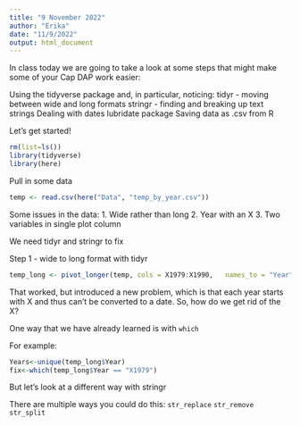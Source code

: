 ```yaml
---
title: "9 November 2022"
author: "Erika"
date: "11/9/2022"
output: html_document
---
```


In class today we are going to take a look at some steps that might make some of your Cap DAP work easier:

Using the tidyverse package and, in particular, noticing:
tidyr - moving between wide and long formats
stringr - finding and breaking up text strings
Dealing with dates
lubridate package
Saving data as .csv from R

Let's get started!

```r
rm(list=ls())
library(tidyverse)
library(here)
```

Pull in some data
```r
temp <- read.csv(here("Data", "temp_by_year.csv"))
```

Some issues in the data:
1. Wide rather than long
2. Year with an X
3. Two variables in single plot column

We need tidyr and stringr to fix

Step 1 - wide to long format with tidyr

```r
temp_long <- pivot_longer(temp, cols = X1979:X1990,   names_to = "Year", values_to = "temp")
```
That worked, but introduced a new problem, which is that each year starts with X and thus can't be converted to a date. So, how do we get rid of the X?

One way that we have already learned is with `which`

For example:
```r
Years<-unique(temp_long$Year)
fix<-which(temp_long$Year == "X1979")
```
But let's look at a different way with stringr

There are multiple ways you could do this:
`str_replace`
`str_remove`
`str_split`









